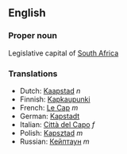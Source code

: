 ==English==

===Proper noun===

Legislative capital of [[South Africa]]

===Translations===
*Dutch: [[Kaapstad]] ''n''
*Finnish: [[Kapkaupunki]]
*French: [[Le Cap]] ''m''
*German: [[Kapstadt]]
*Italian: [[Città del Capo]] ''f''
*Polish: [[Kapsztad]] ''m''
*Russian: [[Кейптаун]] ''m''